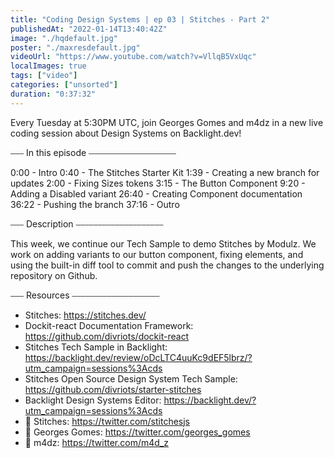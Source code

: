 ```yaml
---
title: "Coding Design Systems | ep 03 | Stitches - Part 2"
publishedAt: "2022-01-14T13:40:42Z"
image: "./hqdefault.jpg"
poster: "./maxresdefault.jpg"
videoUrl: "https://www.youtube.com/watch?v=VllqB5VxUqc"
localImages: true
tags: ["video"]
categories: ["unsorted"]
duration: "0:37:32"
---
```

Every Tuesday at 5:30PM UTC, join Georges Gomes and m4dz in a new live coding session about Design Systems on Backlight.dev!

⎯⎯⎯ In this episode ⎯⎯⎯⎯⎯⎯⎯⎯⎯⎯⎯⎯⎯⎯⎯⎯⎯⎯⎯⎯

0:00 - Intro
0:40 - The Stitches Starter Kit 
1:39 - Creating a new branch for updates
2:00 - Fixing Sizes tokens
3:15 - The Button Component
9:20 - Adding a Disabled variant
26:40 - Creating Component documentation
36:22 - Pushing the branch
37:16 - Outro

⎯⎯⎯ Description ⎯⎯⎯⎯⎯⎯⎯⎯⎯⎯⎯⎯⎯⎯⎯⎯⎯⎯⎯⎯

This week, we continue our Tech Sample to demo Stitches by Modulz. We work on adding variants to our button component, fixing elements, and using the built-in diff tool to commit and push the changes to the underlying repository on Github.

⎯⎯⎯ Resources ⎯⎯⎯⎯⎯⎯⎯⎯⎯⎯⎯⎯⎯⎯⎯⎯⎯⎯⎯⎯

- Stitches: https://stitches.dev/
- Dockit-react Documentation Framework: https://github.com/divriots/dockit-react
- Stitches Tech Sample in Backlight: https://backlight.dev/review/oDcLTC4uuKc9dEF5lbrz/?utm_campaign=sessions%3Acds
- Stitches Open Source Design System Tech Sample: https://github.com/divriots/starter-stitches
- Backlight Design Systems Editor: https://backlight.dev/?utm_campaign=sessions%3Acds
- 🐥 Stitches: https://twitter.com/stitchesjs
- 🐥 Georges Gomes: https://twitter.com/georges_gomes
- 🐥 m4dz: https://twitter.com/m4d_z
